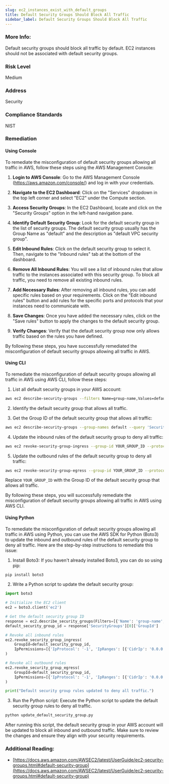 ```yaml
---
slug: ec2_instances_exist_with_default_groups
title: Default Security Groups Should Block All Traffic
sidebar_label: Default Security Groups Should Block All Traffic
---
```


### More Info:

Default security groups should block all traffic by default. EC2 instances should not be associated with default security groups.

### Risk Level

Medium

### Address

Security

### Compliance Standards

NIST

### Remediation

#### Using Console

To remediate the misconfiguration of default security groups allowing all traffic in AWS, follow these steps using the AWS Management Console:

1. **Login to AWS Console**: Go to the AWS Management Console (https://aws.amazon.com/console/) and log in with your credentials.

2. **Navigate to the EC2 Dashboard**: Click on the "Services" dropdown in the top left corner and select "EC2" under the Compute section.

3. **Access Security Groups**: In the EC2 Dashboard, locate and click on the "Security Groups" option in the left-hand navigation pane.

4. **Identify Default Security Group**: Look for the default security group in the list of security groups. The default security group usually has the Group Name as "default" and the description as "default VPC security group".

5. **Edit Inbound Rules**: Click on the default security group to select it. Then, navigate to the "Inbound rules" tab at the bottom of the dashboard.

6. **Remove All Inbound Rules**: You will see a list of inbound rules that allow traffic to the instances associated with this security group. To block all traffic, you need to remove all existing inbound rules.

7. **Add Necessary Rules**: After removing all inbound rules, you can add specific rules based on your requirements. Click on the "Edit inbound rules" button and add rules for the specific ports and protocols that your instances need to communicate with.

8. **Save Changes**: Once you have added the necessary rules, click on the "Save rules" button to apply the changes to the default security group.

9. **Verify Changes**: Verify that the default security group now only allows traffic based on the rules you have defined.

By following these steps, you have successfully remediated the misconfiguration of default security groups allowing all traffic in AWS.

#### Using CLI

To remediate the misconfiguration of default security groups allowing all traffic in AWS using AWS CLI, follow these steps:

1. List all default security groups in your AWS account:
```bash
aws ec2 describe-security-groups --filters Name=group-name,Values=default
```

2. Identify the default security group that allows all traffic.

3. Get the Group ID of the default security group that allows all traffic:
```bash
aws ec2 describe-security-groups --group-names default --query 'SecurityGroups[0].GroupId' --output text
```

4. Update the inbound rules of the default security group to deny all traffic:
```bash
aws ec2 revoke-security-group-ingress --group-id YOUR_GROUP_ID --protocol all --port all --cidr 0.0.0.0/0
```

5. Update the outbound rules of the default security group to deny all traffic:
```bash
aws ec2 revoke-security-group-egress --group-id YOUR_GROUP_ID --protocol all --port all --cidr 0.0.0.0/0
```

Replace `YOUR_GROUP_ID` with the Group ID of the default security group that allows all traffic.

By following these steps, you will successfully remediate the misconfiguration of default security groups allowing all traffic in AWS using AWS CLI.

#### Using Python

To remediate the misconfiguration of default security groups allowing all traffic in AWS using Python, you can use the AWS SDK for Python (Boto3) to update the inbound and outbound rules of the default security group to deny all traffic. Here are the step-by-step instructions to remediate this issue:

1. Install Boto3: If you haven't already installed Boto3, you can do so using pip:

```bash
pip install boto3
```

2. Write a Python script to update the default security group:

```python
import boto3

# Initialize the EC2 client
ec2 = boto3.client('ec2')

# Get the default security group ID
response = ec2.describe_security_groups(Filters=[{'Name': 'group-name', 'Values': ['default']}])
default_security_group_id = response['SecurityGroups'][0]['GroupId']

# Revoke all inbound rules
ec2.revoke_security_group_ingress(
    GroupId=default_security_group_id,
    IpPermissions=[{'IpProtocol': '-1', 'IpRanges': [{'CidrIp': '0.0.0.0/0'}]}]
)

# Revoke all outbound rules
ec2.revoke_security_group_egress(
    GroupId=default_security_group_id,
    IpPermissions=[{'IpProtocol': '-1', 'IpRanges': [{'CidrIp': '0.0.0.0/0'}]}]
)

print("Default security group rules updated to deny all traffic.")
```

3. Run the Python script: Execute the Python script to update the default security group rules to deny all traffic.

```bash
python update_default_security_group.py
```

After running this script, the default security group in your AWS account will be updated to block all inbound and outbound traffic. Make sure to review the changes and ensure they align with your security requirements.

### Additional Reading:

- [https://docs.aws.amazon.com/AWSEC2/latest/UserGuide/ec2-security-groups.html#default-security-group](https://docs.aws.amazon.com/AWSEC2/latest/UserGuide/ec2-security-groups.html#default-security-group) 

